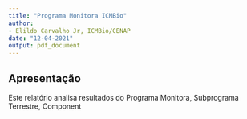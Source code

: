 ```yaml
---
title: "Programa Monitora ICMBio"
author:
- Elildo Carvalho Jr, ICMBio/CENAP
date: "12-04-2021"
output: pdf_document
---
```


## Apresentação

Este relatório analisa resultados do Programa Monitora, Subprograma Terrestre, Component